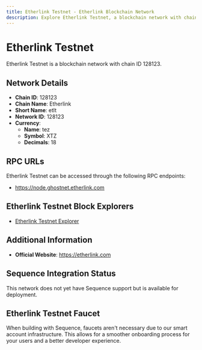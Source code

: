 ```yaml
--- 
title: Etherlink Testnet - Etherlink Blockchain Network
description: Explore Etherlink Testnet, a blockchain network with chain ID 128123. Learn about its native currency, tez, and how to interact with the network.
---
```


# Etherlink Testnet

Etherlink Testnet is a blockchain network with chain ID 128123.

## Network Details

- **Chain ID**: 128123
- **Chain Name**: Etherlink
- **Short Name**: etlt
- **Network ID**: 128123
- **Currency**: 
  - **Name**: tez
  - **Symbol**: XTZ
  - **Decimals**: 18

## RPC URLs

Etherlink Testnet can be accessed through the following RPC endpoints:

- https://node.ghostnet.etherlink.com

## Etherlink Testnet Block Explorers

- [Etherlink Testnet Explorer](https://testnet-explorer.etherlink.com)

## Additional Information

- **Official Website**: https://etherlink.com

## Sequence Integration Status

This network does not yet have Sequence support but is available for deployment.

## Etherlink Testnet Faucet

When building with Sequence, faucets aren't necessary due to our smart account infrastructure. This allows for a smoother onboarding process for your users and a better developer experience.
